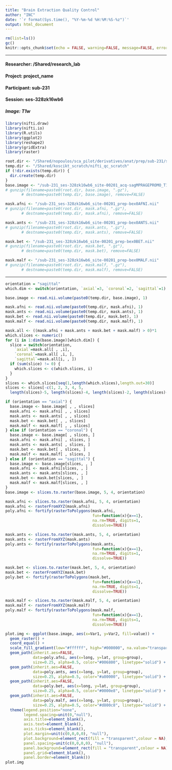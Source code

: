 ```yaml
---
title: "Brain Extraction Quality Control"
author: "INC"
date: '`r format(Sys.time(), "%Y-%m-%d %H:%M:%S-%z")`'
output: html_document
---
```


```r
rm(list=ls())
gc()
knitr::opts_chunk$set(echo = FALSE, warning=FALSE, message=FALSE, error=FALSE)
```

****

#### Researcher: /Shared/research_lab
#### Project: project_name
#### Participant: sub-231
#### Session: ses-328zk16wb6
##### Image: T1w

```r
library(nifti.draw)
library(nifti.io)
library(R.utils)
library(ggplot2)
library(reshape2)
library(gridExtra)
library(raster)
```

```r
root.dir <- "/Shared/nopoulos/sca_pilot/derivatives/anat/prep/sub-231/ses-328zk16wb6"
temp.dir <- "/Shared/koscikt_scratch/nifti_qc_scratch"
if (!dir.exists(temp.dir)) {
  dir.create(temp.dir)
}
base.image <- "/sub-231_ses-328zk16wb6_site-00201_acq-sagMPRAGEPROMO_T1w_prep-denoise.nii"
# gunzip(filename=paste0(root.dir, base.image, ".gz"),
       # destname=paste0(temp.dir, base.image), remove=FALSE)

mask.afni <- "/sub-231_ses-328zk16wb6_site-00201_prep-bex0AFNI.nii"
# gunzip(filename=paste0(root.dir, mask.afni, ".gz"),
       # destname=paste0(temp.dir, mask.afni), remove=FALSE)

mask.ants <- "/sub-231_ses-328zk16wb6_site-00201_prep-bex0ANTS.nii"
# gunzip(filename=paste0(root.dir, mask.ants, ".gz"),
       # destname=paste0(temp.dir, mask.ants), remove=FALSE)

mask.bet <- "/sub-231_ses-328zk16wb6_site-00201_prep-bex0BET.nii"
# gunzip(filename=paste0(root.dir, mask.bet, ".gz"),
       # destname=paste0(temp.dir, mask.bet), remove=FALSE)

mask.malf <- "/sub-231_ses-328zk16wb6_site-00201_prep-bex0MALF.nii"
# gunzip(filename=paste0(root.dir, mask.malf, ".gz"),
       # destname=paste0(temp.dir, mask.malf), remove=FALSE)
```

****

```r
orientation = "sagittal"
which.dim <- switch(orientation, `axial`=3, `coronal`=2, `sagittal`=1)
```

```r
base.image <- read.nii.volume(paste0(temp.dir, base.image), 1)

mask.afni <- read.nii.volume(paste0(temp.dir, mask.afni), 1)
mask.ants <- read.nii.volume(paste0(temp.dir, mask.ants), 1)
mask.bet <- read.nii.volume(paste0(temp.dir, mask.bet), 1)
mask.malf <- read.nii.volume(paste0(temp.dir, mask.malf), 1)

mask.all <- ((mask.afni + mask.ants + mask.bet + mask.malf) > 0)*1
which.slices <- numeric()
for (i in 1:dim(base.image)[which.dim]) {
  slice = switch(orientation,
    `axial`=mask.all[ , ,i],
    `coronal`=mask.all[ ,i, ],
    `sagittal`=mask.all[i, , ])
  if (sum(slice) != 0) {
    which.slices <- c(which.slices, i)
  }
}
slices <- which.slices[seq(1,length(which.slices),length.out=30)]
slices <- slices[-c(1, 2, 3, 4, 5,
  length(slices)-5, length(slices)-4, length(slices)-2, length(slices)-1, length(slices))]

if (orientation == "axial") {
  base.image <- base.image[ , , slices]
  mask.afni <- mask.afni[ , , slices]
  mask.ants <- mask.ants[ , , slices]
  mask.bet <- mask.bet[ , , slices]
  mask.malf <- mask.malf[ , , slices]
} else if (orientation == "coronal") {
  base.image <- base.image[ , slices, ]
  mask.afni <- mask.afni[ , slices, ]
  mask.ants <- mask.ants[ , slices, ]
  mask.bet <- mask.bet[ , slices, ]
  mask.malf <- mask.malf[ , slices, ]
} else if (orientation == "sagittal") {
  base.image <- base.image[slices, , ]
  mask.afni <- mask.afni[slices, , ]
  mask.ants <- mask.ants[slices, , ]
  mask.bet <- mask.bet[slices, , ]
  mask.malf <- mask.malf[slices, , ]
}
base.image <- slices.to.raster(base.image, 5, 4, orientation)

mask.afni <- slices.to.raster(mask.afni, 5, 4, orientation)
mask.afni <- rasterFromXYZ(mask.afni)
poly.afni <- fortify(rasterToPolygons(mask.afni,
                                      fun=function(x){x==1},
                                      na.rm=TRUE, digits=1,
                                      dissolve=TRUE))

mask.ants <- slices.to.raster(mask.ants, 5, 4, orientation)
mask.ants <- rasterFromXYZ(mask.ants)
poly.ants <- fortify(rasterToPolygons(mask.ants,
                                      fun=function(x){x==1},
                                      na.rm=TRUE, digits=1,
                                      dissolve=TRUE))

mask.bet <- slices.to.raster(mask.bet, 5, 4, orientation)
mask.bet <- rasterFromXYZ(mask.bet)
poly.bet <- fortify(rasterToPolygons(mask.bet,
                                      fun=function(x){x==1},
                                      na.rm=TRUE, digits=1,
                                      dissolve=TRUE))

mask.malf <- slices.to.raster(mask.malf, 5, 4, orientation)
mask.malf <- rasterFromXYZ(mask.malf)
poly.malf <- fortify(rasterToPolygons(mask.malf,
                                      fun=function(x){x==1},
                                      na.rm=TRUE, digits=1,
                                      dissolve=TRUE))

plot.img <- ggplot(base.image, aes(x=Var1, y=Var2, fill=value)) +
  geom_raster() +
  coord_equal() +
  scale_fill_gradient(low="#ffffff", high="#000000", na.value="transparent") +
  geom_path(inherit.aes=FALSE,
            data=poly.afni, aes(x=long, y=lat, group=group),
            size=0.25, alpha=0.5, color="#006800", linetype="solid") +
  geom_path(inherit.aes=FALSE,
            data=poly.ants, aes(x=long, y=lat, group=group),
            size=0.25, alpha=0.5, color="#a80000", linetype="solid") +
  geom_path(inherit.aes=FALSE,
            data=poly.bet, aes(x=long, y=lat, group=group),
            size=0.25, alpha=0.5, color="#0000e8", linetype="solid") +
  geom_path(inherit.aes=FALSE,
            data=poly.malf, aes(x=long, y=lat, group=group),
            size=0.25, alpha=0.5, color="#d800c8", linetype="solid") +
  theme(legend.position="none",
        legend.spacing=unit(0,"null"),
        axis.title=element_blank(),
        axis.text=element_blank(),
        axis.ticks=element_blank(),
        plot.margin=unit(c(0,0,0,0), "null"),
        plot.background=element_rect(fill = "transparent",colour = NA),
        panel.spacing=unit(c(0,0,0,0), "null"),
        panel.background=element_rect(fill = "transparent",colour = NA),
        panel.grid=element_blank(),
        panel.border=element_blank())
plot.img
```


